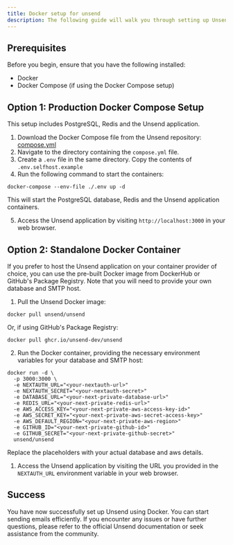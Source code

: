 ```yaml
---
title: Docker setup for unsend
description: The following guide will walk you through setting up Unsend using Docker. You can choose between a production setup using Docker Compose or a standalone container.
---
```


## Prerequisites

Before you begin, ensure that you have the following installed:

- Docker
- Docker Compose (if using the Docker Compose setup)

## Option 1: Production Docker Compose Setup

This setup includes PostgreSQL, Redis and the Unsend application.

1. Download the Docker Compose file from the Unsend repository: [compose.yml](https://github.com/unsend-dev/unsend/blob/main/docker/prod/compose.yml)
2. Navigate to the directory containing the `compose.yml` file.
3. Create a `.env` file in the same directory. Copy the contents of `.env.selfhost.example`
4. Run the following command to start the containers:

```
docker-compose --env-file ./.env up -d
```

This will start the PostgreSQL database, Redis and the Unsend application containers.

5. Access the Unsend application by visiting `http://localhost:3000` in your web browser.

## Option 2: Standalone Docker Container

If you prefer to host the Unsend application on your container provider of choice, you can use the pre-built Docker image from DockerHub or GitHub's Package Registry. Note that you will need to provide your own database and SMTP host.

1. Pull the Unsend Docker image:

```
docker pull unsend/unsend
```

Or, if using GitHub's Package Registry:

```
docker pull ghcr.io/unsend-dev/unsend
```

2. Run the Docker container, providing the necessary environment variables for your database and SMTP host:

```
docker run -d \
  -p 3000:3000 \
  -e NEXTAUTH_URL="<your-nextauth-url>"
  -e NEXTAUTH_SECRET="<your-nextauth-secret>"
  -e DATABASE_URL="<your-next-private-database-url>"
  -e REDIS_URL="<your-next-private-redis-url>"
  -e AWS_ACCESS_KEY="<your-next-private-aws-access-key-id>"
  -e AWS_SECRET_KEY="<your-next-private-aws-secret-access-key>"
  -e AWS_DEFAULT_REGION="<your-next-private-aws-region>"
  -e GITHUB_ID="<your-next-private-github-id>"
  -e GITHUB_SECRET="<your-next-private-github-secret>"
  unsend/unsend
```

Replace the placeholders with your actual database and aws details.

1. Access the Unsend application by visiting the URL you provided in the `NEXTAUTH_URL` environment variable in your web browser.

## Success

You have now successfully set up Unsend using Docker. You can start sending emails efficiently. If you encounter any issues or have further questions, please refer to the official Unsend documentation or seek assistance from the community.
